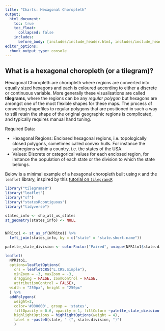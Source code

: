 ```yaml
---
title: "Charts: Hexagonal Choropleth"
output:
  html_document:
    toc: true
    toc_float:
      collapsed: false
    includes:
      before_body: [includes/include_header.html, includes/include_header_navpage.html]
editor_options: 
  chunk_output_type: console
---
```


## What is a hexagonal choropleth (or a tilegram)?

Hexagonal Choropleth are choropleth where regions are converted into equally sized hexagons and each is coloured according to either a discrete or continuous variable. More generally these visualisations are called <strong>tilegrams</strong>, where the regions can be any <em>regular polygon</em> but hexagons are amongst one of the most flexible shapes for these maps. The process of converting shapefiles to regular polygons that are positioned in such a way to still retain the shape of the original geographic regions is complicated, and typically requires manual hand tuning.

Required Data:

- Hexagonal Regions: Enclosed hexagonal regions, i.e. topologically closed polygons, sometimes called convex hulls. For instance the subregions within a country, i.e. the states of the USA.
- Values: Discrete or categorical values for each enclosed region, for instance the population of each state or the division to which the state belongs.

Below is a minimal example of a hexagonal choropleth built using `R` and the `leaflet` library, inspired by this [tutorial on `tilegramsR`](http://rpubs.com/bhaskarvk/tilegramsR)



```r
library("tilegramsR")
library("leaflet")
library("sf")
library("statesRcontiguous")
library("tidyverse")

states_info <- shp_all_us_states
st_geometry(states_info) <- NULL


NPR1to1 <- st_as_sf(NPR1to1) %>%
  left_join(states_info, by = c("state" = "state.short.name"))

palette_state_division <- colorFactor("Paired", unique(NPR1to1$state.division))

leaflet(
  NPR1to1,
  options=leafletOptions(
    crs = leafletCRS("L.CRS.Simple"),
    minZoom = -3, maxZoom = -3,
    dragging = FALSE, zoomControl = FALSE,
    attributionControl = FALSE),
  width = "250px", height = "250px"
  ) %>%
  addPolygons(
    weight=2,
    color='#000000', group = 'states',
    fillOpacity = 0.6, opacity = 1, fillColor= ~palette_state_division(state.division),
    highlightOptions = highlightOptions(weight = 4),
    label = ~paste0(state, " (", state.division, ")")
    ) 
```



